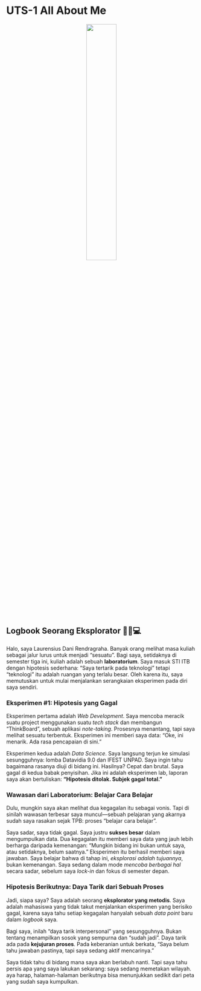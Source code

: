 # UTS-1 All About Me

<p align="center">
  <img src="../images/JustChillin.jpg" width="40%" style="border-radius:12px;" />
  <br>  
</p>

## Logbook Seorang Eksplorator 🧪🔬💻

Halo, saya Laurensius Dani Rendragraha. Banyak orang melihat masa kuliah sebagai jalur lurus untuk menjadi "sesuatu". Bagi saya, setidaknya di semester tiga ini, kuliah adalah sebuah **laboratorium**. Saya masuk STI ITB dengan hipotesis sederhana: "Saya tertarik pada teknologi" tetapi "teknologi" itu adalah ruangan yang terlalu besar. Oleh karena itu, saya memutuskan untuk mulai menjalankan serangkaian eksperimen pada diri saya sendiri.

### Eksperimen #1: Hipotesis yang Gagal

Eksperimen pertama adalah *Web Development*. Saya mencoba meracik suatu project menggunakan suatu *tech stack* dan membangun "ThinkBoard", sebuah aplikasi *note-taking*. Prosesnya menantang, tapi saya melihat sesuatu terbentuk. Eksperimen ini memberi saya data: "Oke, ini menarik. Ada rasa pencapaian di sini."

Eksperimen kedua adalah *Data Science*. Saya langsung terjun ke simulasi sesungguhnya: lomba Datavidia 9.0 dan IFEST UNPAD. Saya ingin tahu bagaimana rasanya diuji di bidang ini. Hasilnya? Cepat dan brutal. Saya gagal di kedua babak penyisihan. Jika ini adalah eksperimen lab, laporan saya akan bertuliskan: **"Hipotesis ditolak. Subjek gagal total."**

### Wawasan dari Laboratorium: Belajar Cara Belajar

Dulu, mungkin saya akan melihat dua kegagalan itu sebagai vonis. Tapi di sinilah wawasan terbesar saya muncul—sebuah pelajaran yang akarnya sudah saya rasakan sejak TPB: proses "belajar cara belajar".

Saya sadar, saya tidak gagal. Saya justru **sukses besar** dalam mengumpulkan data. Dua kegagalan itu memberi saya data yang jauh lebih berharga daripada kemenangan: "Mungkin bidang ini bukan untuk saya, atau setidaknya, belum saatnya." Eksperimen itu berhasil memberi saya jawaban. Saya belajar bahwa di tahap ini, *eksplorasi adalah tujuannya*, bukan kemenangan. Saya sedang dalam mode *mencoba berbagai hal* secara sadar, sebelum saya *lock-in* dan fokus di semester depan.

### Hipotesis Berikutnya: Daya Tarik dari Sebuah Proses

Jadi, siapa saya? Saya adalah seorang **eksplorator yang metodis**. Saya adalah mahasiswa yang tidak takut menjalankan eksperimen yang berisiko gagal, karena saya tahu setiap kegagalan hanyalah sebuah *data point* baru dalam *logbook* saya.

Bagi saya, inilah "daya tarik interpersonal" yang sesungguhnya. Bukan tentang menampilkan sosok yang sempurna dan "sudah jadi". Daya tarik ada pada **kejujuran proses**. Pada keberanian untuk berkata, "Saya belum tahu jawaban pastinya, tapi saya sedang aktif mencarinya."

Saya tidak tahu di bidang mana saya akan berlabuh nanti. Tapi saya tahu persis apa yang saya lakukan sekarang: saya sedang memetakan wilayah.   aya harap, halaman-halaman berikutnya bisa menunjukkan sedikit dari peta yang sudah saya kumpulkan.

<!-- Armein Z R Langi adalah Guru Besar di Sekolah Teknik Elektro dan Informatika ITB, dosen ITB sejak Desember 1987, mantan Rektor Universitas Kristen Maranatha, 1 Maret 2016 s/d 29 Februari 2020, mantan Kepala Pusat Penelitian Teknologi Informasi dan Komunikasi (PP-TIK) ITB November 2005 s/d Maret 2010, dan Sekretaris MWA ITB Mei 2010-Jan 2011.

Lahir di Tomohon 1962 dari pasangan Manado dan Sunda. Saat ini tinggal di Bandung, menikah dengan Ina dan dikaruniai empat anak. Ayah dari Gladys, Kezia, Andria, dan Marco.

Sharing pikiran singkat ada di blog <https://azrl.wordpress.com>. Facebookk: armein_langi

Apa gagasan yang sedang ia pikirkan?

## **Kisah yang Membentuk Diri Anda: Mengenal Kekuatan Identitas Naratif**

Manusia adalah pencerita alami. Sejak zaman dahulu, kita selalu berusaha memahami kekacauan hidup dengan merangkainya menjadi sebuah cerita. Para ahli bahkan menyebut kita sebagai "organisme pencerita" (*storytelling organisms*) yang menjalani "kehidupan yang penuh cerita" (*storied lives*) (2). Proses ini bukanlah sekadar menyusun fakta, melainkan sebuah proses aktif untuk menciptakan makna.

[Hayu dengar poscastnya](./audio/Identitas_Naratif__Jadi_Sutradara_dan_Penulis_Kisah_Hidup_Anda_.mp4)

Kisah personal yang terus berkembang inilah yang disebut para psikolog sebagai **"identitas naratif"**—sebuah cerita yang kita bangun untuk memahami keberadaan kita, dengan menghubungkan masa lalu, masa kini, dan masa depan kita menjadi satu kesatuan yang utuh (3, 8). Cerita batin ini adalah proses *penciptaan diri* yang aktif, bukan sekadar menceritakan ulang kejadian. Kisah inilah yang menjawab pertanyaan-pertanyaan paling mendasar: "Siapa saya? Bagaimana saya sampai di sini? Ke mana saya akan pergi?" (5, 6).

### **1. Tiga Lapisan Diri Anda: Di Mana Cerita Hidup Anda Berada?**

Psikolog Dan P. McAdams membagi kepribadian manusia ke dalam tiga tingkatan yang berbeda. Identitas naratif merupakan tingkatan tertinggi dan paling personal, yang menyatukan semua bagian lain dari diri kita (8).

-   **Level 1: Sifat Dasar** Ini adalah ciri-ciri umum kepribadian kita yang cenderung stabil, seperti apakah kita seorang *introvert* atau *ekstrovert*.

-   **Level 2: Kepedulian Pribadi** Ini mencakup hal-hal yang lebih spesifik seperti tujuan hidup, nilai-nilai yang kita pegang, dan keyakinan kita.

-   **Level 3: Identitas Naratif** Inilah kisah hidup yang kita ciptakan untuk mengikat Level 1 dan 2 menjadi sebuah narasi yang koheren dan bermakna. Ini adalah cerita tentang "diri" kita.

Wawasan paling memberdayakan dari konsep ini adalah: meskipun kita mungkin tidak dapat dengan mudah mengubah sifat dasar kita (Level 1), kita *memiliki kekuatan* untuk belajar mengubah cerita yang kita sampaikan tentang hidup kita (Level 3). Perubahan narasi ini terbukti memiliki dampak besar pada kesejahteraan dan kebahagiaan kita (9).

Namun, tidak semua cerita diciptakan sama. Mari kita lihat pola-pola naratif yang dapat membuat sebuah kisah hidup menjadi lebih memberdayakan.

### **2. Pola-Pola Kisah Kehidupan: Apa yang Membuat Sebuah Cerita Bermanfaat?**

Penelitian menunjukkan bahwa tidak semua cerita yang kita bangun sama-sama bermanfaat bagi kesehatan mental kita (4). Beberapa tema naratif secara konsisten terhubung dengan kehidupan yang lebih sejahtera dan berkembang.

#### Penebusan vs. Kontaminasi: Mengubah Penderitaan Menjadi Kekuatan

Salah satu pola naratif yang paling penting adalah cara kita membingkai peristiwa sulit.

**Cerita Penebusan (Redemption Story)** adalah narasi yang bergerak dari situasi negatif ke hasil yang positif (misalnya, kegagalan yang memberikan pelajaran berharga, atau penderitaan yang melahirkan kekuatan baru). Pola ini sangat kuat kaitannya dengan kebahagiaan, kepuasan hidup, dan resiliensi (7).

**Cerita Kontaminasi (Contamination Story)** adalah kebalikannya. Cerita ini dimulai dari peristiwa baik yang kemudian berubah menjadi buruk. Kisah semacam ini seperti "tumpahan minyak yang meracuni air," menjebak sang pencerita dalam rasa sakit dan putus asa (3, 11).

#### Agensi vs. Kepasifan: Menjadi Pahlawan dalam Kisah Anda

Pola penting lainnya adalah peran yang kita ambil dalam cerita kita sendiri.

**Agensi (Agency)** adalah ketika kita menampilkan diri sebagai aktor utama dalam cerita kita—seseorang yang secara aktif membuat keputusan, mengambil tindakan, dan mengatasi rintangan. Mengembangkan rasa agensi dalam cerita hidup adalah salah satu prediktor terkuat untuk perbaikan dalam terapi (3, 7).

**Kepasifan (Passivity)** ditandai dengan perasaan menjadi korban keadaan. Dalam narasi ini, peristiwa seolah-olah "terjadi begitu saja pada" sang pencerita, yang digambarkan sebagai korban pasif dari takdir atau tindakan orang lain (8).

Tabel berikut merangkum tema-tema naratif yang membangun dan merusak, beserta dampaknya bagi kesejahteraan kita.

|  |  |
|----|----|
| Pola Naratif | Dampak Psikologis |
| **Pola Naratif yang Membangun (Generative Themes)** |  |
| **Penebusan** (Negatif → Positif) | Meningkatkan kebahagiaan, kepuasan hidup, resiliensi, dan *generativitas* (keinginan untuk berkontribusi pada kesejahteraan generasi mendatang) (4, 7). |
| **Agensi** (Diri sebagai Aktor Efektif) | Meningkatkan kepercayaan diri, kesehatan mental, dan merupakan prediktor kuat perbaikan dalam terapi (7). |
| **Koneksi** (Hubungan & Rasa Memiliki) | Meningkatkan kesejahteraan, mengurangi rasa kesepian, dan memberikan rasa memiliki tujuan hidup yang lebih besar (8). |
| **Pola Naratif yang Merusak (Disruptive Themes)** |  |
| **Kontaminasi** (Positif → Negatif) | Menurunkan kesejahteraan, menyebabkan depresi, keputusasaan, dan perasaan terperangkap dalam pengalaman negatif (3). |
| **Kepasifan** (Diri sebagai Korban) | Menimbulkan perasaan menjadi korban, demotivasi, rasa tidak berdaya, depresi, dan hasil kesehatan mental yang buruk (8). |
| **Isolasi** (Terputus dari Orang Lain) | Menyebabkan kesepian, keputusasaan, kurangnya dukungan sosial, dan meningkatkan kerentanan terhadap gangguan psikologis (8). |

Lalu, bagaimana pikiran kita menciptakan pola-pola naratif ini? Jawabannya terletak pada sebuah proses kognitif yang luar biasa.

### **3. Seni Memberi Makna: Kekuatan Super Anda dalam Bernalar**

Pikiran kita memiliki "mesin pembuat makna" yang disebut **penalaran otobiografis** (*autobiographical reasoning*). Inilah kemampuan kognitif yang memungkinkan kita menghubungkan peristiwa-peristiwa dalam hidup dengan identitas diri kita dan memahami signifikansinya (10).

Tanpa penalaran ini, hidup kita hanyalah daftar kejadian. Dengan penalaran ini, hidup kita menjadi sebuah cerita yang bermakna.

Temuan paling penting dari psikologi naratif adalah ini: **kemampuan kita untuk memaknai peristiwa sulit secara positif (misalnya, menemukan hikmah atau pelajaran) lebih berpengaruh pada kesejahteraan kita daripada peristiwa itu sendiri** (10). Ini bukan sifat bawaan, melainkan sebuah keterampilan yang bisa dipelajari dan dilatih.

Memahami hal ini memberi kita kekuatan. Langkah-langkah berikutnya adalah latihan praktis untuk mengasah 'mesin pembuat makna' ini dan menjadi penulis yang lebih sadar atas kisah hidup kita sendiri.

### **4. Mulai Menulis Ulang Kisah Anda: Dua Langkah Praktis**

Meskipun kita tidak bisa mengubah masa lalu, kita memiliki kekuatan luar biasa untuk mengubah *cerita* yang kita sampaikan tentang masa lalu itu (29). Berikut adalah dua langkah praktis yang terinspirasi dari Terapi Naratif untuk memulai proses ini.

#### Langkah 1: Pisahkan Diri Anda dari Masalah

Teknik ini disebut **eksternalisasi masalah**. Caranya adalah dengan mengubah cara kita berbicara tentang masalah kita.

Misalnya, alih-alih berpikir, *"Saya adalah orang yang pencemas,"* coba bingkai ulang menjadi, *"Saya adalah orang yang sedang berhadapan dengan pengaruh kecemasan"* (35).

Pergeseran bahasa yang sederhana ini menciptakan jarak psikologis. Masalah tidak lagi menjadi bagian inti dari identitas Anda, melainkan sesuatu di luar diri Anda yang bisa diamati, dipahami, dan dihadapi. Ini membuat masalah terasa jauh lebih bisa dikelola.

#### Langkah 2: Temukan "Momen Berkilau" Anda

Setelah Anda memisahkan diri dari masalah, langkah selanjutnya adalah mencari bukti yang bertentangan dengan "cerita yang penuh masalah" tersebut. Dalam Terapi Naratif, ini disebut *unique outcomes* atau yang bisa kita sebut **momen berkilau** (*sparkling moments*).

Ini adalah momen-momen, sekecil apa pun, di mana masalah tersebut tidak berkuasa atas diri Anda. Tanyakan pada diri Anda:

"Ingatkah saat di mana 'Si Pengkritik' dalam diri Anda muncul, tetapi Anda tetap berhasil bertindak dengan percaya diri?" (36)

Atau, "Apakah ada momen ketika 'rasa malas' mencoba mengambil alih, tetapi Anda tetap berhasil menyelesaikan tugas itu?"

Momen-momen berkilau ini adalah bukti nyata dari kekuatan, nilai, dan ketahanan Anda. Mereka adalah bahan mentah yang dapat Anda gunakan untuk mulai menenun sebuah cerita baru yang lebih kuat dan lebih memberdayakan.

### **5. Kesimpulan: Kisah Anda Adalah Perjalanan yang Terus Berlanjut**

Pada akhirnya, kita semua adalah penulis kisah hidup kita sendiri. Cerita yang kita sampaikan kepada diri kita sendiri secara aktif menciptakan realitas kita (5). Kisah hidup yang sehat ditandai oleh tema-tema penebusan, di mana kesulitan diubah menjadi pertumbuhan, dan agensi, di mana kita menjadi pahlawan dalam perjalanan kita sendiri.

Tujuannya bukanlah untuk menulis sebuah cerita yang "sempurna" dan tanpa cela. Tujuannya adalah untuk menumbuhkan keberanian untuk terus menulis, terus mencari makna, dan menjadi penulis sebuah kisah hidup yang berani, jujur, dan layak untuk diceritakan. -->